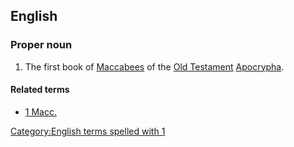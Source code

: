 ==English==
{{book of the Bible|Books of the Maccabees}}

===Proper noun===
{{en-proper noun}}

# {{biblical}}  The first book of [[Maccabees]] of the [[Old Testament]] [[Apocrypha]].

====Related terms====
*[[1 Macc.]]

[[Category:English terms spelled with 1]]